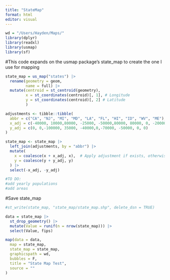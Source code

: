 ```yaml
---
title: "StateMap"
format: html
editor: visual
---
```


```r
wd = "/Users/Hayden/Maps/"
library(dplyr)
library(readxl)
library(usmap)
library(sf)
```

#This code expands on the usmap package's state_map to create the one I use for mapping
```r
state_map = us_map("states") |>
  rename(geometry = geom,
         name = full) |>
  mutate(centroid = st_centroid(geometry),
         x = st_coordinates(centroid)[, 1], # Longitude
         y = st_coordinates(centroid)[, 2] # Latitude
         )

adjustments <- tibble::tibble(
  abbr = c("CA", "NJ", "MI", "MD", "LA", "FL", "HI", "ID", "WV", "ME"), #adjust centroids
  x_adj = c(-40000, 10000,80000, -25000, -50000,80000, 80000, 0, -20000, 20000),
  y_adj = c(0, 0,-100000, 35000, -40000,0,-70000, -50000, 0, 0)
)

state_map <- state_map |>
  left_join(adjustments, by = "abbr") |>
  mutate(
    x = coalesce(x + x_adj, x),  # Apply adjustment if exists, otherwise keep original
    y = coalesce(y + y_adj, y)
  ) |>
  select(-x_adj, -y_adj)

#TO DO:
#add yearly populations
#add areas
```

#Save state_map
```r
#st_write(state_map, "state_map/state_map.shp", delete_dsn = TRUE)
```

```r
data = state_map |>
  st_drop_geometry() |>
  mutate(Value = runif(n = nrow(state_map))) |>
  select(Value, fips)

map(data = data,
  map = state_map,
  state_map = state_map,
  graphicspath = wd,
  bubbles = F,
  title = "State Map Test",
  source = ""
)
```


